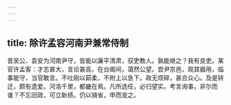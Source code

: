 ```yaml
---
---
---
```

title: 除许孟容河南尹兼常侍制
---



昔吴公、袁安为河南尹守，皆能以廉平清肃，驭吏教人。孰能继之？我有良吏。某官许孟客：才志甚大，言论甚高，在台阁间，蔼然公望。尝尹京邑，观其器用，临事能守，当官敢言。不吐刚以茹柔，不附上以急下。政无烦碎，甚合众心。及是转迁，颇有遗爱。河洛千里，都畿在焉。凡所选任，必归望实。考言询事，非尔而谁？不忘旧政，可立新绩。仍以骑省，申而宠之。